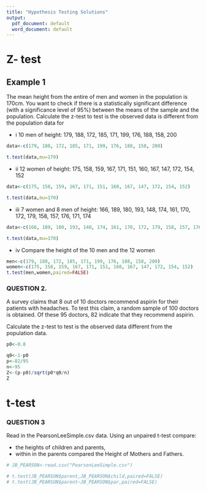 ```yaml
---
title: "Hypothesis Testing Solutions"
output:
  pdf_document: default
  word_document: default
---
```

# Z- test

## Example 1
The mean height from the entire of men and women in the population is 170cm. You
want to check if there is a statistically significant difference (with a significance level of
95%) between the means of the sample and the population.
Calculate the z-test to test is the observed data is different from the population data for

+ i 10 men of height: 179, 188, 172, 185, 171, 199, 176, 188, 158, 200

```r
data<-c(179, 188, 172, 185, 171, 199, 176, 188, 158, 200)

t.test(data,mu=170)
```

+ ii 12 women of height: 175, 158, 159, 167, 171, 151, 160, 167, 147, 172, 154, 152
```r
data<-c(175, 158, 159, 167, 171, 151, 160, 167, 147, 172, 154, 152)

t.test(data,mu=170)
```
+ iii 7 women and 8 men of height: 166, 189, 180, 193, 148, 174, 161, 170, 172, 179, 158, 157, 176, 171, 174
```r
data<-c(166, 189, 180, 193, 148, 174, 161, 170, 172, 179, 158, 157, 176,171, 174)

t.test(data,mu=170)
```

+ iv Compare the height of the 10 men and the 12 women

```r
men<-c(179, 188, 172, 185, 171, 199, 176, 188, 158, 200)
women<-c(175, 158, 159, 167, 171, 151, 160, 167, 147, 172, 154, 152)
t.test(men,women,paired=FALSE)

```


### QUESTION 2. 
A survey claims that 8 out of 10 doctors recommend aspirin for their patients with headaches. To test this claim, a random sample of 100 doctors is obtained. Of these 95 doctors, 82 indicate that they recommend aspirin.

Calculate the z-test to test is the observed data different from the population data.

```r
p0<-0.8

q0<-1-p0
p<-82/95
n<-95
Z<-(p-p0)/sqrt(p0*q0/n)
Z
```

# t-test
### QUESTION 3 
Read in the PearsonLeeSimple.csv data. Using an unpaired t-test compare:

* the heights of children and parents,
* within in the parents compared the Height of Mothers and Fathers.

```r
# JB_PEARSON<-read.csv("PearsonLeeSimple.csv")

# t.test(JB_PEARSON$parent,JB_PEARSON$child,paired=FALSE)
# t.test(JB_PEARSON$parent~JB_PEARSON$par,paired=FALSE)


```


